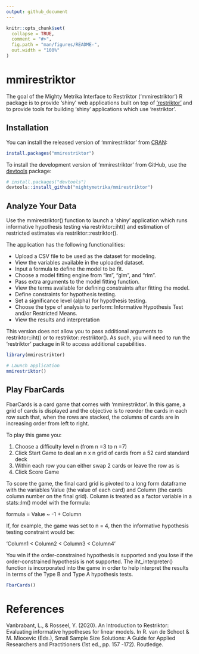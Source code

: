 ```yaml
---
output: github_document
---
```


<!-- README.md is generated from README.Rmd. Please edit that file -->

```r
knitr::opts_chunk$set(
  collapse = TRUE,
  comment = "#>",
  fig.path = "man/figures/README-",
  out.width = "100%"
)
```


# mmirestriktor

<!-- badges: start -->
<!-- badges: end -->

The goal of the Mighty Metrika Interface to Restriktor ('mmirestriktor') R package is to provide 'shiny' web applications built on top of ['restriktor'](https://restriktor.org/) and to provide tools for building 'shiny' applications which use 'restriktor'.

## Installation

You can install the released version of 'mmirestriktor' from [CRAN](https://CRAN.R-project.org):

```r
install.packages("mmirestriktor")
```


To install the development version of 'mmirestriktor' from GitHub, use the [devtools](https://devtools.r-lib.org/) package:

```r
# install.packages("devtools")
devtools::install_github("mightymetrika/mmirestriktor")
```


## Analyze Your Data

Use the mmirestriktor() function to launch a 'shiny' application which runs informative hypothesis testing via restriktor::iht() and estimation of restricted estimates via restriktor::restriktor().

The application has the following functionalities:

* Upload a CSV file to be used as the dataset for modeling.
* View the variables available in the uploaded dataset.
* Input a formula to define the model to be fit.
* Choose a model fitting engine from "lm", "glm", and "rlm".
* Pass extra arguments to the model fitting function.
* View the terms available for defining constraints after fitting the model.
* Define constraints for hypothesis testing.
* Set a significance level (alpha) for hypothesis testing.
* Choose the type of analysis to perform: Informative Hypothesis Test and/or Restricted Means.
* View the results and interpretation
  
This version does not allow you to pass additional arguments to restriktor::iht() or to restriktor::restriktor(). As such, you will need to run the 'restriktor' package in R to access additional capabilities.

```r
library(mmirestriktor)

# Launch application
mmirestriktor()
```


## Play FbarCards

FbarCards is a card game that comes with 'mmirestriktor'. In this game, a grid of cards is displayed and the objective is to reorder the cards in each row such that, when the rows are stacked, the columns of cards are in increasing order from left to right. 

To play this game you:

1) Choose a difficulty level n (from n =3 to n =7)
2) Click Start Game to deal an n x n grid of cards from a 52 card standard deck
3) Within each row you can either swap 2 cards or leave the row as is
4) Click Score Game

To score the game, the final card grid is pivoted to a long form dataframe with the variables Value (the value of each card) and Column (the cards column number on the final grid). Column is treated as a factor variable in a stats::lm() model with the formula:

formula = Value ~ -1 + Column

If, for example, the game was set to n = 4, then the informative hypothesis testing constraint would be:

'Column1 < Column2 < Column3 < Column4'

You win if the order-constrained hypothesis is supported and you lose if the order-constrained hypothesis is not supported. The iht_interpreter() function is incorporated into the game in order to help interpret the results in terms of the Type B and Type A hypothesis tests.

```r
FbarCards()
```


# References

Vanbrabant, L., & Rosseel, Y. (2020). An Introduction to Restriktor:
Evaluating informative hypotheses for linear models. In R. van de Schoot & M. Miocevic (Eds.), Small Sample Size Solutions: A Guide for Applied Researchers and Practitioners (1st ed., pp. 157 -172). Routledge.
